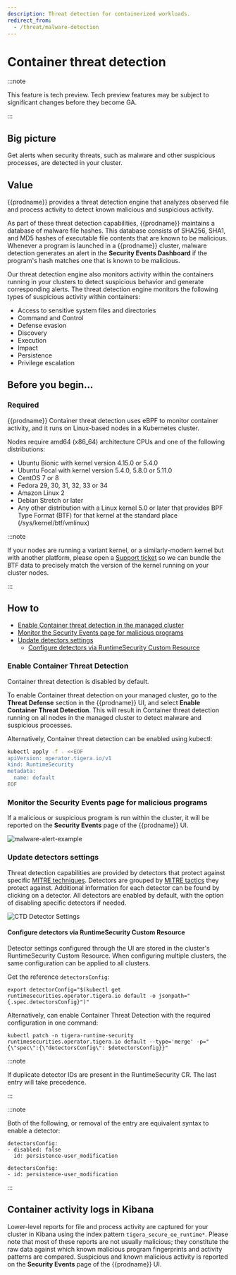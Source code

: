 ```yaml
---
description: Threat detection for containerized workloads.
redirect_from:
  - /threat/malware-detection
---
```


# Container threat detection

:::note

This feature is tech preview. Tech preview features may be subject to significant changes before they become GA.

:::

## Big picture

Get alerts when security threats, such as malware and other suspicious processes, are detected in your cluster.

## Value

{{prodname}} provides a threat detection engine that analyzes observed file and process activity to detect known malicious and suspicious activity.

As part of these threat detection capabilities, {{prodname}} maintains a database of malware file
hashes. This database consists of SHA256, SHA1, and MD5 hashes of executable file contents that are
known to be malicious. Whenever a program is launched in a {{prodname}} cluster, malware
detection generates an alert in the **Security Events Dashboard** if the program's hash matches one that is known
to be malicious.

Our threat detection engine also monitors activity within the containers running in your clusters to detect suspicious behavior and generate corresponding alerts. The threat detection engine monitors the following types of suspicious activity within containers:

- Access to sensitive system files and directories
- Command and Control
- Defense evasion
- Discovery
- Execution
- Impact
- Persistence
- Privilege escalation

## Before you begin...

### Required

{{prodname}} Container threat detection uses eBPF to monitor container activity, and it runs on Linux-based
nodes in a Kubernetes cluster.

Nodes require amd64 (x86_64) architecture CPUs and one of the following distributions:

- Ubuntu Bionic with kernel version 4.15.0 or 5.4.0
- Ubuntu Focal with kernel version 5.4.0, 5.8.0 or 5.11.0
- CentOS 7 or 8
- Fedora 29, 30, 31, 32, 33 or 34
- Amazon Linux 2
- Debian Stretch or later
- Any other distribution with a Linux kernel 5.0 or later that provides BPF Type Format (BTF) for that kernel at the standard place (/sys/kernel/btf/vmlinux)

:::note

If your nodes are running a variant kernel, or a similarly-modern kernel but with another platform,
please open a [Support ticket](https://support.tigera.io/)
so we can bundle the BTF data to precisely match the version of the kernel running on your cluster nodes.

:::

## How to

- [Enable Container threat detection in the managed cluster](#enable-container-threat-detection)
- [Monitor the Security Events page for malicious programs](#monitor-alerts-page-for-malicious-programs)
- [Update detectors settings](#update-detectors-settings)
  - [Configure detectors via RuntimeSecurity Custom Resource](#configure-detectors-via-runtimesecurity-custom-resource)

### Enable Container Threat Detection

Container threat detection is disabled by default.

To enable Container threat detection on your managed cluster, go to the **Threat Defense** section in the {{prodname}} UI, and select **Enable Container Threat Detection**.
This will result in Container threat detection running on all nodes in the managed cluster to detect malware and suspicious processes.

Alternatively, Container threat detection can be enabled using kubectl:

```bash
kubectl apply -f - <<EOF
apiVersion: operator.tigera.io/v1
kind: RuntimeSecurity
metadata:
  name: default
EOF
```

### Monitor the Security Events page for malicious programs

If a malicious or suspicious program is run within the cluster, it will be reported on the **Security Events** page of the
{{prodname}} UI.

![malware-alert-example](/img/calico-cloud/malware-alert-example.png)

### Update detectors settings

Threat detection capabilities are provided by detectors that protect against specific [MITRE techniques](https://attack.mitre.org/techniques/enterprise/). 
Detectors are grouped by [MITRE tactics](https://attack.mitre.org/tactics/enterprise/) they protect against. Additional information for each detector can be found by clicking on a detector. 
All detectors are enabled by default, with the option of disabling specific detectors if needed.

![CTD Detector Settings](/img/calico-cloud/container-threat-detection-detector-settings.png)

#### Configure detectors via RuntimeSecurity Custom Resource

Detector settings configured through the UI are stored in the cluster's RuntimeSecurity Custom Resource. When configuring multiple clusters, the same configuration can be applied to all clusters.

Get the reference `detectorsConfig`:

```
export detectorConfig="$(kubectl get runtimesecurities.operator.tigera.io default -o jsonpath="{.spec.detectorsConfig}")"
```

Alternatively, can enable Container Threat Detection with the required configuration in one command:

```
kubectl patch -n tigera-runtime-security runtimesecurities.operator.tigera.io default --type='merge' -p="{\"spec\":{\"detectorsConfig\": $detectorsConfig}}"
```

:::note

If duplicate detector IDs are present in the RuntimeSecurity CR. The last entry will take precedence.

:::

:::note

Both of the following, or removal of the entry are equivalent syntax to enable a detector:

```
detectorsConfig:
- disabled: false
  id: persistence-user_modification
```

```
detectorsConfig:
- id: persistence-user_modification
```

:::

## Container activity logs in Kibana

Lower-level reports for file and process activity are captured for your cluster in Kibana using the index pattern `tigera_secure_ee_runtime*`.
Please note that most of these reports are not usually malicious; they constitute the raw data against which known malicious program fingerprints and activity patterns are compared. Suspicious and known malicious activity is reported on the **Security Events** page of the {{prodname}} UI.

